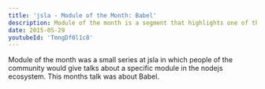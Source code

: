 ```yaml
---
title: 'jsla - Module of the Month: Babel'
description: Module of the month is a segment that highlights one of the many npm modules that make Node.js so great. This month's module was babel
date: 2015-05-29
youtubeId: 'TmngDf0l1c8'
---
```


Module of the month was a small series at jsla in which people of the community would give talks about a specific module in the nodejs ecosystem. This months talk was about Babel.
